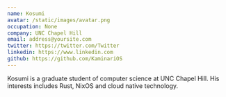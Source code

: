 ```yaml
---
name: Kosumi
avatar: /static/images/avatar.png
occupation: None
company: UNC Chapel Hill
email: address@yoursite.com
twitter: https://twitter.com/Twitter
linkedin: https://www.linkedin.com
github: https://github.com/KaminariOS
---
```


Kosumi is a graduate student of computer science at UNC Chapel Hill. His interests includes Rust, NixOS and cloud native technology.
